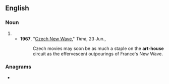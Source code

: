 {{also|arthouse|art house}}
==English==

===Noun===
{{en-noun|head=[[art]]-[[house]]}}

# {{alt form|en|art house}}
#* '''1967''', "[https://web.archive.org/web/20071128152906/http://www.time.com/time/magazine/article/0,9171,839566,00.html Czech New Wave]," ''Time'', 23 Jun.,
#*: Czech movies may soon be as much a staple on the '''art-house''' circuit as the effervescent outpourings of France's New Wave.

===Anagrams===
* {{anagrams|en|a=aehorstu|arouseth|house rat|outhears|share out|shareout}}